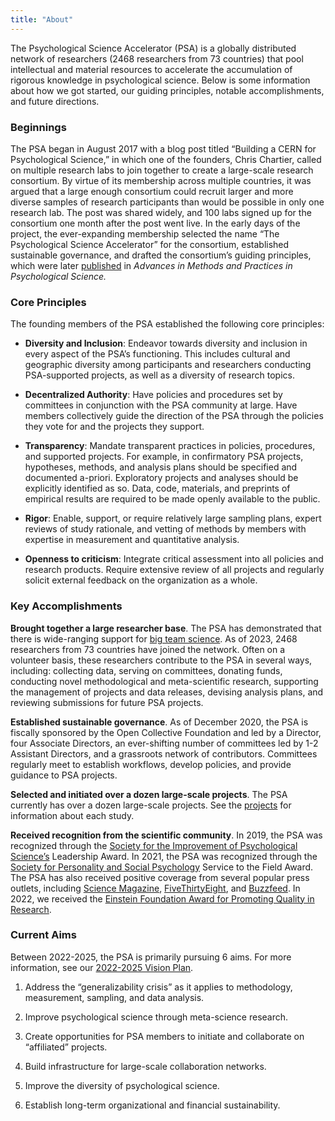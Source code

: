 ```yaml
---
title: "About"
---
```


The Psychological Science Accelerator (PSA) is a globally distributed network of researchers (2468 researchers from 73 countries) that pool intellectual and material resources to accelerate the accumulation of rigorous knowledge in psychological science. Below is some information about how we got started, our guiding principles, notable accomplishments, and future directions.

### Beginnings

The PSA began in August 2017 with a blog post titled "Building a CERN for Psychological Science," in which one of the founders, Chris Chartier, called on multiple research labs to join together to create a large-scale research consortium. By virtue of its membership across multiple countries, it was argued that a large enough consortium could recruit larger and more diverse samples of research participants than would be possible in only one research lab. The post was shared widely, and 100 labs signed up for the consortium one month after the post went live. In the early days of the project, the ever-expanding membership selected the name "The Psychological Science Accelerator" for the consortium, established sustainable governance, and drafted the consortium's guiding principles, which were later [published](https://journals.sagepub.com/doi/10.1177/2515245918797607) in *Advances in Methods and Practices in Psychological Science.*

### Core Principles

The founding members of the PSA established the following core principles:

-   **Diversity and Inclusion**: Endeavor towards diversity and inclusion in every aspect of the PSA's functioning. This includes cultural and geographic diversity among participants and researchers conducting PSA-supported projects, as well as a diversity of research topics.

-   **Decentralized Authority**: Have policies and procedures set by committees in conjunction with the PSA community at large. Have members collectively guide the direction of the PSA through the policies they vote for and the projects they support.

-   **Transparency**: Mandate transparent practices in policies, procedures, and supported projects. For example, in confirmatory PSA projects, hypotheses, methods, and analysis plans should be specified and documented a-priori. Exploratory projects and analyses should be explicitly identified as so. Data, code, materials, and preprints of empirical results are required to be made openly available to the public.

-   **Rigor**: Enable, support, or require relatively large sampling plans, expert reviews of study rationale, and vetting of methods by members with expertise in measurement and quantitative analysis.

-   **Openness to criticism**: Integrate critical assessment into all policies and research products. Require extensive review of all projects and regularly solicit external feedback on the organization as a whole.

### Key Accomplishments

**Brought together a large researcher base**. The PSA has demonstrated that there is wide-ranging support for [big team science](https://www.nature.com/articles/d41586-022-00150-2). As of 2023, 2468 researchers from 73 countries have joined the network. Often on a volunteer basis, these researchers contribute to the PSA in several ways, including: collecting data, serving on committees, donating funds, conducting novel methodological and meta-scientific research, supporting the management of projects and data releases, devising analysis plans, and reviewing submissions for future PSA projects.

**Established sustainable governance**. As of December 2020, the PSA is fiscally sponsored by the Open Collective Foundation and led by a Director, four Associate Directors, an ever-shifting number of committees led by 1-2 Assistant Directors, and a grassroots network of contributors. Committees regularly meet to establish workflows, develop policies, and provide guidance to PSA projects.

**Selected and initiated over a dozen large-scale projects**. The PSA currently has over a dozen large-scale projects. See the [projects](projects.html) for information about each study. 

**Received recognition from the scientific community**. In 2019, the PSA was recognized through the [Society for the Improvement of Psychological Science's](https://improvingpsych.org/) Leadership Award. In 2021, the PSA was recognized through the [Society for Personality and Social Psychology](https://spsp.org/) Service to the Field Award. The PSA has also received positive coverage from several popular press outlets, including [Science Magazine](https://www.science.org/content/article/new-accelerator-aims-bring-big-science-psychology), [FiveThirtyEight](https://fivethirtyeight.com/features/can-teamwork-solve-one-of-psychologys-biggest-problems/), and [Buzzfeed](https://www.buzzfeednews.com/article/stephaniemlee/psychology-science-accelerator-replication#.up37Yy0xj). In 2022, we received the [Einstein Foundation Award for Promoting Quality in Research](https://www.einsteinfoundation.de/en/award). 

### Current Aims
Between 2022-2025, the PSA is primarily pursuing 6 aims. For more information, see our [2022-2025 Vision Plan](https://docs.google.com/document/d/13MQxrgs54eUz2iS9o_L_Ca_PjKUdT81T4xF3X5LLEGk/edit?usp=sharing).

1. Address the "generalizability crisis" as it applies to methodology, measurement, sampling, and data analysis.

2. Improve psychological science through meta-science research.

3. Create opportunities for PSA members to initiate and collaborate on "affiliated" projects.

4. Build infrastructure for large-scale collaboration networks.

5. Improve the diversity of psychological science.

6. Establish long-term organizational and financial sustainability.
